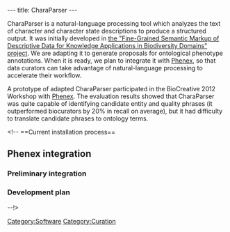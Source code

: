 ---
title: CharaParser
---

CharaParser is a natural-language processing tool which analyzes the text of character and character state descriptions to produce a structured output. It was initially developed in [https://sites.google.com/site/biosemanticsproject/ the "Fine-Grained Semantic Markup of Descriptive Data for Knowledge Applications in Biodiversity Domains" project]. We are adapting it to generate proposals for ontological phenotype annotations. When it is ready, we plan to integrate it with [[Phenex]], so that data curators can take advantage of natural-language processing to accelerate their workflow.

A prototype of adapted CharaParser participated in the BioCreative 2012 Workshop with [[Phenex]]. The evaluation results showed that CharaParser was quite capable of identifying candidate entity and quality phrases (it outperformed biocurators by 20% in recall on average), but it had difficulty to translate candidate phrases to ontology terms. 


<!-- ==Current installation process==

==Phenex integration==
===Preliminary integration===
===Development plan===
--!>

[[Category:Software]]
[[Category:Curation]]